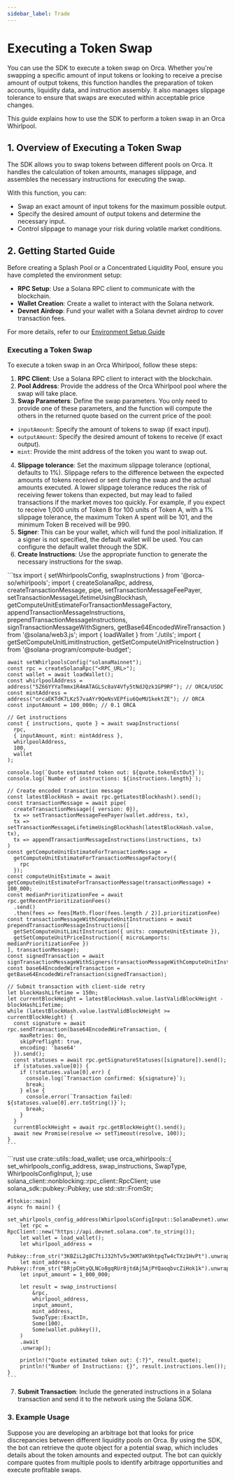 ```yaml
---
sidebar_label: Trade
---
```


# Executing a Token Swap
You can use the SDK to execute a token swap on Orca. Whether you're swapping a specific amount of input tokens or looking to receive a precise amount of output tokens, this function handles the preparation of token accounts, liquidity data, and instruction assembly. It also manages slippage tolerance to ensure that swaps are executed within acceptable price changes.

This guide explains how to use the SDK to perform a token swap in an Orca Whirlpool.

## 1. Overview of Executing a Token Swap
The SDK allows you to swap tokens between different pools on Orca. It handles the calculation of token amounts, manages slippage, and assembles the necessary instructions for executing the swap.

With this function, you can:
- Swap an exact amount of input tokens for the maximum possible output.
- Specify the desired amount of output tokens and determine the necessary input.
- Control slippage to manage your risk during volatile market conditions.

## 2. Getting Started Guide
Before creating a Splash Pool or a Concentrated Liquidity Pool, ensure you have completed the environment setup:
- **RPC Setup**: Use a Solana RPC client to communicate with the blockchain.
- **Wallet Creation**: Create a wallet to interact with the Solana network.
- **Devnet Airdrop**: Fund your wallet with a Solana devnet airdrop to cover transaction fees.

For more details, refer to our [Environment Setup Guide](./02-Environment%20Setup.mdx)

### Executing a Token Swap
To execute a token swap in an Orca Whirlpool, follow these steps:

1. **RPC Client**: Use a Solana RPC client to interact with the blockchain.
2. **Pool Address**: Provide the address of the Orca Whirlpool pool where the swap will take place.
3. **Swap Parameters**: Define the swap parameters. You only need to provide one of these parameters, and the function will compute the others in the returned quote based on the current price of the pool:
  - `inputAmount`: Specify the amount of tokens to swap (if exact input).
  - `outputAmount`: Specify the desired amount of tokens to receive (if exact output).
  - `mint`: Provide the mint address of the token you want to swap out.
4. **Slippage tolerance**: Set the maximum slippage tolerance (optional, defaults to 1%). Slippage refers to the difference between the expected amounts of tokens received or sent during the swap and the actual amounts executed. A lower slippage tolerance reduces the risk of receiving fewer tokens than expected, but may lead to failed transactions if the market moves too quickly. For example, if you expect to receive 1,000 units of Token B for 100 units of Token A, with a 1% slippage tolerance, the maximum Token A spent will be 101, and the minimum Token B received will be 990.
5. **Signer**: This can be your wallet, which will fund the pool initialization. If a signer is not specified, the default wallet will be used. You can configure the default wallet through the SDK.
6. **Create Instructions**: Use the appropriate function to generate the necessary instructions for the swap.
<Tabs groupId="programming-languages">
  <TabItem value="ts" label="Typescript" default>
    ```tsx
    import { setWhirlpoolsConfig, swapInstructions } from '@orca-so/whirlpools';
    import { createSolanaRpc, address, createTransactionMessage, pipe, setTransactionMessageFeePayer, setTransactionMessageLifetimeUsingBlockhash, getComputeUnitEstimateForTransactionMessageFactory, appendTransactionMessageInstructions, prependTransactionMessageInstructions, signTransactionMessageWithSigners, getBase64EncodedWireTransaction } from '@solana/web3.js';
    import { loadWallet } from './utils';
    import { getSetComputeUnitLimitInstruction, getSetComputeUnitPriceInstruction } from '@solana-program/compute-budget';

    await setWhirlpoolsConfig("solanaMainnet");
    const rpc = createSolanaRpc("<RPC_URL>");
    const wallet = await loadWallet();
    const whirlpoolAddress = address("5Z66YYYaTmmx1R4mATAGLSc8aV4Vfy5tNdJQzk1GP9RF"); // ORCA/USDC
    const mintAddress = address("orcaEKTdK7LKz57vaAYr9QeNsVEPfiu6QeMU1kektZE"); // ORCA
    const inputAmount = 100_000n; // 0.1 ORCA

    // Get instructions
    const { instructions, quote } = await swapInstructions(
      rpc,
      { inputAmount, mint: mintAddress },
      whirlpoolAddress,
      100,
      wallet
    );

    console.log(`Quote estimated token out: ${quote.tokenEstOut}`);
    console.log(`Number of instructions: ${instructions.length}`);

    // Create encoded transaction message
    const latestBlockHash = await rpc.getLatestBlockhash().send();
    const transactionMessage = await pipe(
      createTransactionMessage({ version: 0}),
      tx => setTransactionMessageFeePayer(wallet.address, tx),
      tx => setTransactionMessageLifetimeUsingBlockhash(latestBlockHash.value, tx),
      tx => appendTransactionMessageInstructions(instructions, tx)
    )
    const getComputeUnitEstimateForTransactionMessage = 
      getComputeUnitEstimateForTransactionMessageFactory({
        rpc
      });
    const computeUnitEstimate = await getComputeUnitEstimateForTransactionMessage(transactionMessage) + 100_000;
    const medianPrioritizationFee = await rpc.getRecentPrioritizationFees()
      .send()
      .then(fees => fees[Math.floor(fees.length / 2)].prioritizationFee)
    const transactionMessageWithComputeUnitInstructions = await prependTransactionMessageInstructions([
      getSetComputeUnitLimitInstruction({ units: computeUnitEstimate }),
      getSetComputeUnitPriceInstruction({ microLamports: medianPrioritizationFee })
    ], transactionMessage);
    const signedTransaction = await signTransactionMessageWithSigners(transactionMessageWithComputeUnitInstructions)
    const base64EncodedWireTransaction = getBase64EncodedWireTransaction(signedTransaction);

    // Submit transaction with client-side retry
    let blockHashLifetime = 150n;
    let currentBlockHeight = latestBlockHash.value.lastValidBlockHeight - blockHashLifetime;
    while (latestBlockHash.value.lastValidBlockHeight >= currentBlockHeight) {
      const signature = await rpc.sendTransaction(base64EncodedWireTransaction, {
        maxRetries: 0n,
        skipPreflight: true,
        encoding: 'base64'
      }).send();
      const statuses = await rpc.getSignatureStatuses([signature]).send();
      if (statuses.value[0]) {
        if (!statuses.value[0].err) {
          console.log(`Transaction confirmed: ${signature}`);
          break;
        } else {
          console.error(`Transaction failed: ${statuses.value[0].err.toString()}`);
          break;
        }
      }
      currentBlockHeight = await rpc.getBlockHeight().send();
      await new Promise(resolve => setTimeout(resolve, 100));
    }
    ```
  </TabItem>
  <TabItem value="rust" label="Rust">
    ```rust
    use crate::utils::load_wallet;
    use orca_whirlpools::{
        set_whirlpools_config_address, swap_instructions, SwapType, WhirlpoolsConfigInput,
    };
    use solana_client::nonblocking::rpc_client::RpcClient;
    use solana_sdk::pubkey::Pubkey;
    use std::str::FromStr;

    #[tokio::main]
    async fn main() {
        set_whirlpools_config_address(WhirlpoolsConfigInput::SolanaDevnet).unwrap();
        let rpc = RpcClient::new("https://api.devnet.solana.com".to_string());
        let wallet = load_wallet();
        let whirlpool_address =
            Pubkey::from_str("3KBZiL2g8C7tiJ32hTv5v3KM7aK9htpqTw4cTXz1HvPt").unwrap();
        let mint_address = Pubkey::from_str("BRjpCHtyQLNCo8gqRUr8jtdAj5AjPYQaoqbvcZiHok1k").unwrap();
        let input_amount = 1_000_000;

        let result = swap_instructions(
            &rpc,
            whirlpool_address,
            input_amount,
            mint_address,
            SwapType::ExactIn,
            Some(100),
            Some(wallet.pubkey()),
        )
        .await
        .unwrap();

        println!("Quote estimated token out: {:?}", result.quote);
        println!("Number of Instructions: {}", result.instructions.len());
    }
    ```
  </TabItem>
</Tabs>  

7. **Submit Transaction**: Include the generated instructions in a Solana transaction and send it to the network using the Solana SDK.

### 3. Example Usage
Suppose you are developing an arbitrage bot that looks for price discrepancies between different liquidity pools on Orca. By using the SDK, the bot can retrieve the quote object for a potential swap, which includes details about the token amounts and expected output. The bot can quickly compare quotes from multiple pools to identify arbitrage opportunities and execute profitable swaps.
